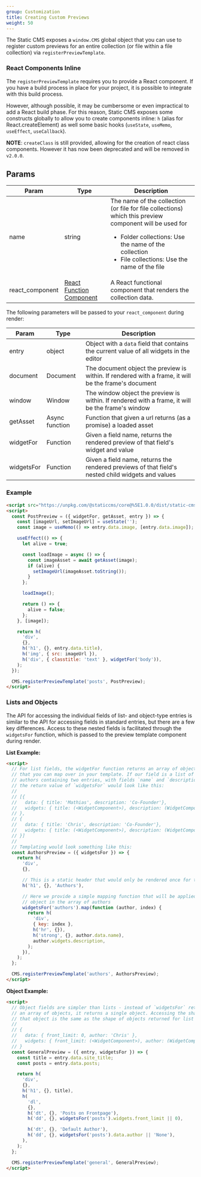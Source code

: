 ```yaml
---
group: Customization
title: Creating Custom Previews
weight: 50
---
```


The Static CMS exposes a `window.CMS` global object that you can use to register custom previews for an entire collection (or file within a file collection) via `registerPreviewTemplate`.

### React Components Inline

The `registerPreviewTemplate` requires you to provide a React component. If you have a build process in place for your project, it is possible to integrate with this build process.

However, although possible, it may be cumbersome or even impractical to add a React build phase. For this reason, Static CMS exposes some constructs globally to allow you to create components inline: `h` (alias for React.createElement) as well some basic hooks (`useState`, `useMemo`, `useEffect`, `useCallback`).

**NOTE**: `createClass` is still provided, allowing for the creation of react class components. However it has now been deprecated and will be removed in `v2.0.0`.

## Params

| Param           | Type                                                                           | Description                                                                                                                                                                                                                          |
| --------------- | ------------------------------------------------------------------------------ | ------------------------------------------------------------------------------------------------------------------------------------------------------------------------------------------------------------------------------------ |
| name            | string                                                                         | The name of the collection (or file for file collections) which this preview component will be used for<br /><ul><li>Folder collections: Use the name of the collection</li><li>File collections: Use the name of the file</li></ul> |
| react_component | [React Function Component](https://reactjs.org/docs/components-and-props.html) | A React functional component that renders the collection data.                                                                                                                                                                       |

The following parameters will be passed to your `react_component` during render:

| Param      | Type           | Description                                                                                          |
| ---------- | -------------- | ---------------------------------------------------------------------------------------------------- |
| entry      | object         | Object with a `data` field that contains the current value of all widgets in the editor              |
| document   | Document       | The document object the preview is within. If rendered with a frame, it will be the frame's document |
| window     | Window         | The window object the preview is within. If rendered with a frame, it will be the frame's window     |
| getAsset   | Async function | Function that given a url returns (as a promise) a loaded asset                                      |
| widgetFor  | Function       | Given a field name, returns the rendered preview of that field's widget and value                    |
| widgetsFor | Function       | Given a field name, returns the rendered previews of that field's nested child widgets and values    |

### Example

```html
<script src="https://unpkg.com/@staticcms/core@%5E1.0.0/dist/static-cms-core.js"></script>
<script>
  const PostPreview = ({ widgetFor, getAsset, entry }) => {
    const [imageUrl, setImageUrl] = useState('');
    const image = useMemo(() => entry.data.image, [entry.data.image]);

    useEffect(() => {
      let alive = true;

      const loadImage = async () => {
        const imageAsset = await getAsset(image);
        if (alive) {
          setImageUrl(imageAsset.toString());
        }
      };

      loadImage();

      return () => {
        alive = false;
      };
    }, [image]);

    return h(
      'div',
      {},
      h('h1', {}, entry.data.title),
      h('img', { src: imageUrl }),
      h('div', { classtitle: 'text' }, widgetFor('body')),
    );
  });

  CMS.registerPreviewTemplate('posts', PostPreview);
</script>
```

### Lists and Objects

The API for accessing the individual fields of list- and object-type entries is similar to the API for accessing fields in standard entries, but there are a few key differences. Access to these nested fields is facilitated through the `widgetsFor` function, which is passed to the preview template component during render.

**List Example:**

```html
<script>
  // For list fields, the widgetFor function returns an array of objects
  // that you can map over in your template. If our field is a list of
  // authors containing two entries, with fields `name` and `description`,
  // the return value of `widgetsFor` would look like this:
  //
  // [{
  //   data: { title: 'Mathias', description: 'Co-Founder'},
  //   widgets: { title: (<WidgetComponent>), description: (WidgetComponent>)}
  // },
  // {
  //   data: { title: 'Chris', description: 'Co-Founder'},
  //   widgets: { title: (<WidgetComponent>), description: (WidgetComponent>)}
  // }]
  //
  // Templating would look something like this:
  const AuthorsPreview = ({ widgetsFor }) => {
    return h(
      'div',
      {},

      // This is a static header that would only be rendered once for the entire list
      h('h1', {}, 'Authors'),

      // Here we provide a simple mapping function that will be applied to each
      // object in the array of authors
      widgetsFor('authors').map(function (author, index) {
        return h(
          'div',
          { key: index },
          h('hr', {}),
          h('strong', {}, author.data.name),
          author.widgets.description,
        );
      }),
    );
  };

  CMS.registerPreviewTemplate('authors', AuthorsPreview);
</script>
```

**Object Example:**

```html
<script>
  // Object fields are simpler than lists - instead of `widgetsFor` returning
  // an array of objects, it returns a single object. Accessing the shape of
  // that object is the same as the shape of objects returned for list fields:
  //
  // {
  //   data: { front_limit: 0, author: 'Chris' },
  //   widgets: { front_limit: (<WidgetComponent>), author: (WidgetComponent>)}
  // }
  const GeneralPreview = ({ entry, widgetsFor }) => {
    const title = entry.data.site_title;
    const posts = entry.data.posts;

    return h(
      'div',
      {},
      h('h1', {}, title),
      h(
        'dl',
        {},
        h('dt', {}, 'Posts on Frontpage'),
        h('dd', {}, widgetsFor('posts').widgets.front_limit || 0),

        h('dt', {}, 'Default Author'),
        h('dd', {}, widgetsFor('posts').data.author || 'None'),
      ),
    );
  };

  CMS.registerPreviewTemplate('general', GeneralPreview);
</script>
```
